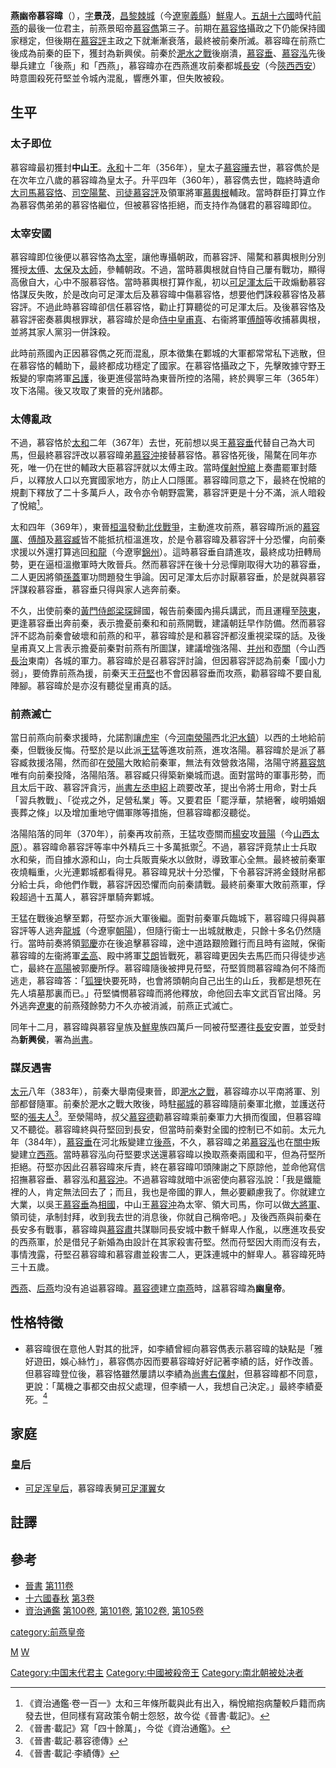 {{Emperorcn box|图像=
|名称=燕幽帝
|姓名=慕容暐
|庙号=
|谥号=幽皇帝
|陵墓=
|政权=[[前燕|前燕]]
|出生日期=350年
|逝世日期={{death year and age|384|350}}
|在位=360年2月27日（正月戊子）—370年12月10日（十一月丁丑）
|年号=
[[建熙|建熙]]：360年-370年十一月
}}

'''燕幽帝慕容暐'''（{{bd|350年||384年||catIdx=M}}），[[表字|字]]'''景茂'''，[[昌黎|昌黎]][[棘城|棘城]]（今[[遼寧|遼寧]][[義縣|義縣]]）[[鮮卑|鮮卑]]人。[[五胡十六國|五胡十六國]]時代[[前燕|前燕]]的最後一位君主，前燕景昭帝[[慕容儁|慕容儁]]第三子。前期在[[慕容恪|慕容恪]]攝政之下仍能保持國家穩定，但後期在[[慕容評|慕容評]]主政之下就漸漸衰落，最終被前秦所滅。慕容暐在前燕亡後成為前秦的臣下，獲封為新興侯。前秦於[[淝水之戰|淝水之戰]]後崩潰，[[慕容垂|慕容垂]]、[[慕容泓|慕容泓]]先後舉兵建立「後燕」和「西燕」，慕容暐亦在西燕進攻前秦都城[[長安|長安]]（今[[陝西|陝西]][[西安|西安]]）時意圖殺死苻堅並令城內混亂，響應外軍，但失敗被殺。

== 生平 ==
=== 太子即位 ===
慕容暐最初獲封'''中山王'''。[[永和_(東晉)|永和]]十二年（356年），皇太子[[慕容曄|慕容曄]]去世，慕容儁於是在次年立八歲的慕容暐為皇太子。升平四年（360年），慕容儁去世，臨終時遺命[[大司馬|大司馬]][[慕容恪|慕容恪]]、[[司空|司空]][[陽騖|陽騖]]、[[司徒|司徒]][[慕容評|慕容評]]及領軍將軍[[慕輿根|慕輿根]]輔政。當時群臣打算立作為慕容儁弟弟的慕容恪繼位，但被慕容恪拒絕，而支持作為儲君的慕容暐即位。

=== 太宰安國 ===
慕容暐即位後便以慕容恪為[[太宰|太宰]]，讓他專攝朝政，而慕容評、陽騖和慕輿根則分別獲授[[太傅|太傅]]、[[太保|太保]]及[[太師|太師]]，參輔朝政。不過，當時慕輿根就自恃自己屢有戰功，顯得高傲自大，心中不服慕容恪。當時慕輿根打算作亂，初以[[可足渾皇后_(慕容暐)|可足渾太后]]干政煽動慕容恪謀反失敗，於是改向可足渾太后及慕容暐中傷慕容恪，想要他們誅殺慕容恪及慕容評。不過此時慕容暐卻信任慕容恪，勸止打算聽從的可足渾太后。及後慕容恪及慕容評密奏慕輿根罪狀，慕容暐於是命[[侍中|侍中]][[皇甫真|皇甫真]]、右衞將軍[[傅顏|傅顏]]等收捕慕輿根，並將其家人黨羽一併誅殺。

此時前燕國內正因慕容儁之死而混亂，原本徵集在鄴城的大軍都常常私下逃散，但在慕容恪的輔助下，最終都成功穩定了國家。在慕容恪攝政之下，先擊敗據守野王叛變的寧南將軍[[呂護|呂護]]，後更進侵當時為東晉所控的洛陽，終於興寧三年（365年）攻下洛陽。後又攻取了東晉的兗州諸郡。

=== 太傅亂政 ===
不過，慕容恪於[[太和_(東晉)|太和]]二年（367年）去世，死前想以吳王[[慕容垂|慕容垂]]代替自己為大司馬，但最終慕容評改以慕容暐弟[[慕容沖|慕容沖]]接替慕容恪。慕容恪死後，陽騖在同年亦死，唯一仍在世的輔政大臣慕容評就以太傅主政。當時[[僕射|僕射]][[悅綰|悅綰]]上奏盡罷軍封蔭戶，以釋放人口以充實國家地方，防止人口隱匿。慕容暐同意之下，最終在悅綰的規劃下釋放了二十多萬戶人，政令亦令朝野震驚，慕容評更是十分不滿，派人暗殺了悅綰<ref>《資治通鑑·卷一百一》太和三年條所載與此有出入，稱悅綰抱病釐較戶籍而病發去世，但同樣有寫政策令朝士怨怒，故今從《晉書·載記》。</ref>。

太和四年（369年），東晉[[桓溫|桓溫]]發動[[桓溫北伐#第三次北伐|北伐戰爭]]，主動進攻前燕，慕容暐所派的[[慕容厲|慕容厲]]、[[傅顏|傅顏]]及[[慕容臧|慕容臧]]皆不能抵抗桓溫進攻，於是令慕容暐及慕容評十分恐懼，向前秦求援以外還打算逃回[[和龍|和龍]]（今遼寧[[錦州|錦州]]）。這時慕容垂自請進攻，最終成功扭轉局勢，更在逼桓溫撤軍時大敗晉兵。然而慕容評在後十分忌憚剛取得大功的慕容垂，二人更因將領[[孫蓋|孫蓋]]軍功問題發生爭論。因可足渾太后亦討厭慕容垂，於是就與慕容評謀殺慕容垂，慕容垂只得與家人逃奔前秦。

不久，出使前秦的[[黃門侍郎|黃門侍郎]][[梁琛|梁琛]]歸國，報告前秦國內揚兵講武，而且運糧至[[陝東|陝東]]，更逢慕容垂出奔前秦，表示擔憂前秦和和前燕開戰，建議朝廷早作防備。然而慕容評不認為前秦會破壞和前燕的和平，慕容暐於是和慕容評都沒重視梁琛的話。及後皇甫真又上言表示擔憂前秦對前燕有所圖謀，建議增強洛陽、[[并州|并州]]和[[壺關|壺關]]（今山西[[長治市|長治]]東南）各城的軍力。慕容暐於是召慕容評討論，但因慕容評認為前秦「國小力弱」，要倚靠前燕為援，前秦天王[[苻堅|苻堅]]也不會因慕容垂而攻燕，勸慕容暐不要自亂陣腳。慕容暐於是亦沒有聽從皇甫真的話。

=== 前燕滅亡 ===
當日前燕向前秦求援時，允諾割讓[[虎牢|虎牢]]（今[[河南|河南]][[滎陽|滎陽]]西北[[汜水鎮|汜水鎮]]）以西的土地給前秦，但戰後反悔。苻堅於是以此派[[王猛|王猛]]等進攻前燕，進攻洛陽。慕容暐於是派了慕容臧救援洛陽，然而卻在[[滎陽|滎陽]]大敗給前秦軍，無法有效營救洛陽，洛陽守將[[慕容筑|慕容筑]]唯有向前秦投降，洛陽陷落。慕容臧只得築新樂城而退。面對當時的軍事形勢，而且太后干政、慕容評貪污，[[尚書左丞|尚書左丞]][[申紹|申紹]]上疏要改革，提出令將士用命，對士兵「習兵教戰」、「從戎之外，足營私業」等。又要君臣「罷浮華，禁絕奢，峻明婚姻喪葬之條」以及增加重地守備軍隊等措施，但慕容暐都沒聽從。

洛陽陷落的同年（370年），前秦再攻前燕，王猛攻壺關而[[楊安|楊安]]攻[[晉陽|晉陽]]（今[[山西|山西]][[太原|太原]]）。慕容暐命慕容評等率中外精兵三十多萬抵禦<ref>《晉書·載記》寫「四十餘萬」，今從《資治通鑑》。</ref>。不過，慕容評竟禁止士兵取水和柴，而自據水源和山，向士兵販賣柴水以斂財，導致軍心全無。最終被前秦軍夜燒輜重，火光連鄴城都看得見。慕容暐見狀十分恐懼，下令慕容評將金錢財帛都分給士兵，命他們作戰，慕容評因恐懼而向前秦請戰。最終前秦軍大敗前燕軍，俘殺超過十五萬人，慕容評單騎奔鄴城。

王猛在戰後追擊至鄴，苻堅亦派大軍後繼。面對前秦軍兵臨城下，慕容暐只得與慕容評等人逃奔[[龍城|龍城]]（今遼寧[[朝阳市|朝陽]]），但隨行衞士一出城就散走，只餘十多名仍然隨行。當時前奏將領[[郭慶|郭慶]]亦在後追擊慕容暐，途中道路艱險難行而且時有盜賊，保衞慕容暐的左衞將軍[[孟高|孟高]]、殿中將軍[[艾朗|艾朗]]皆戰死，慕容暐更因失去馬匹而只得徒步逃亡，最終在[[高陽|高陽]]被郭慶所俘。慕容暐隨後被押見苻堅，苻堅質問慕容暐為何不降而逃走，慕容暐答：「[[狐狸|狐狸]]快要死時，也會將頭朝向自己出生的山丘，我都是想死在先人墳墓那裏而已。」苻堅憐憫慕容暐而將他釋放，命他回去率文武百官出降。另外逃奔[[遼東|遼東]]的前燕殘餘勢力不久亦被消滅，前燕正式滅亡。

同年十二月，慕容暐與慕容皇族及[[鮮卑|鮮卑]]族四萬戶一同被苻堅遷往[[長安|長安]]安置，並受封為'''新興侯'''，署為[[尚書|尚書]]。

=== 謀反遇害 ===
[[太元_(東晉)|太元]]八年（383年），前秦大舉南侵東晉，即[[淝水之戰|淝水之戰]]，慕容暐亦以平南將軍、別部都督隨軍。前秦於淝水之戰大敗後，時駐[[鄖城|鄖城]]的慕容暐隨前秦軍北撤，並護送苻堅的[[張夫人_(前秦宣昭帝)|張夫人]]<ref>《晉書·載記·慕容德傳》</ref>。至滎陽時，叔父[[慕容德|慕容德]]勸慕容暐乘前秦軍力大損而復國，但慕容暐又不聽從。慕容暐終與苻堅回到長安，但當時前秦對全國的控制已不如前。太元九年（384年），[[慕容垂|慕容垂]]在河北叛變建立[[後燕|後燕]]，不久，慕容暐之弟[[慕容泓|慕容泓]]也在[[關中|關中]]叛變建立[[西燕|西燕]]。當時慕容泓向苻堅要求送還慕容暐以換取燕秦兩國和平，但為苻堅所拒絕。苻堅亦因此召慕容暐來斥責，終在慕容暐叩頭陳謝之下原諒他，並命他寫信招撫慕容垂、慕容泓和[[慕容沖|慕容沖]]。不過慕容暐就暗中派密使向慕容泓說：「我是鐵籠裡的人，肯定無法回去了；而且，我也是帝國的罪人，無必要顧慮我了。你就建立大業，以吳王[[慕容垂|慕容垂]]為[[相國|相國]]，中山王[[慕容沖|慕容沖]]為太宰、領大司馬，你可以做[[大将军_(东亚)|大將軍]]、領司徒，承制封拜，收到我去世的消息後，你就自己稱帝吧。」及後西燕與前秦在長安多有戰事，慕容暐與[[慕容肅|慕容肅]]共謀聯同長安城中數千鮮卑人作亂，以應進攻長安的西燕軍，於是借兒子新婚為由設計在其家殺害苻堅。然而苻堅因大雨而沒有去，事情洩露，苻堅召慕容暐和慕容肅並殺害二人，更誅連城中的鮮卑人。慕容暐死時三十五歲。

[[西燕|西燕]]、[[后燕|后燕]]均没有追谥慕容暐。[[慕容德|慕容德]]建立[[南燕_(十六国)|南燕]]時，諡慕容暐為'''幽皇帝'''。

== 性格特徵 ==
*慕容暐很在意他人對其的批評，如李績曾經向慕容儁表示慕容暐的缺點是「雅好遊田，娛心絲竹」，慕容儁亦因而要慕容暐好好記著李績的話，好作改善。但慕容暐登位後，慕容恪雖然屢請以李績為[[尚書右僕射|尚書右僕射]]，但慕容暐都不同意，更說：「萬機之事都交由叔父處理，但李績一人，我想自己決定。」最終李績憂死。<ref>《晉書·載記·李績傳》</ref>
== 家庭 ==
=== 皇后 ===
*[[可足渾皇后_(慕容暐)|可足浑皇后]]，慕容暐表舅[[可足渾翼|可足渾翼]]女

== 註譯 ==
<references/>
== 參考 ==
* [[晉書|晉書]] [[s:晉書/卷111|第111卷]]
* [[十六國春秋|十六國春秋]] [[s:十六國春秋/卷03|第3卷]]
* [[資治通鑑|資治通鑑]] [[s:資治通鑑/卷100|第100卷]], [[s:資治通鑑/卷101|第101卷]], [[s:資治通鑑/卷102|第102卷]], [[s:資治通鑑/卷105|第105卷]]


{{start box}}
{{s-before|父前燕景昭帝[[慕容儁|慕容儁]]}}
{{s-title|[[十六國|十六國]][[东晋十六国君主列表#前燕|前燕皇帝]]|360年--370年}}
{{s-none|帝号废除|[[前燕|前燕]]灭亡于[[前秦|前秦]]}}
{{end box}}

{{五胡十六國君主}}

[[category:前燕皇帝|category:前燕皇帝]]


[[category:五胡十六國人物|M]]
[[category:慕容姓|W]]
[[Category:中国末代君主|Category:中国末代君主]]
[[Category:中國被殺帝王|Category:中國被殺帝王]]
[[Category:南北朝被处决者|Category:南北朝被处决者]]